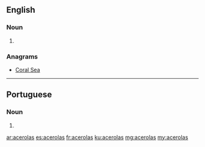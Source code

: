==English==

===Noun===
{{head|en|noun plural form}}

# {{plural of|acerola|lang=en}}

===Anagrams===
* [[Coral Sea#English|Coral Sea]]

----

==Portuguese==

===Noun===
{{head|pt|plural}} {{g|f}}

# {{plural of|acerola|lang=pt}}

[[ar:acerolas]]
[[es:acerolas]]
[[fr:acerolas]]
[[ku:acerolas]]
[[mg:acerolas]]
[[my:acerolas]]